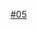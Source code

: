 {{Routemap|title=武汉轨道交通5号线|title-bg={{武汉地铁颜色|5|s}}|title-color=white|inline=<includeonly>1</includeonly>|footnote=*：出站换乘|map=
utENDEa
utINT~~ ~~[[File:China Railways.svg|14px]]'''[[武汉站东广场站|武汉站东广场]]''' {{武汉地铁路线标志|4|blink}}*
\utBHF\~~ ~~'''[[厂前站|厂前]]'''
\utBHF\~~ ~~'''[[武钢站|武钢]]'''
\utBHF\~~ ~~'''[[工人村站|工人村]]'''
uYRDeq\utSTRaq\utABZgr\\~~ ~~ ~~[[工人村车辆段]]
\utBHF\~~ ~~'''[[青宜居站|青宜居]]'''
utBHF~~ ~~'''[[红钢城站|红钢城]]'''
utBHF~~ ~~'''[[和平公园站 (武汉地铁)|和平公园]]'''
utBHF~~ ~~'''[[建设二路站|建设二路]]'''
utBHF~~ ~~'''[[科普公园站|科普公园]]''' 
utBHF~~ ~~'''[[余家头站|余家头]]'''
utBHF~~ ~~'''[[杨园铁四院站|杨园铁四院]]'''
utINT~~ ~~'''[[徐家棚站|徐家棚]]''' {{武汉地铁路线标志|7|blink}} {{武汉地铁路线标志|8|blink}}
utkABZg+1~~ ~~ ~~[[联络线]]前往[[武汉地铁8号线|8号线]]
utBHF~~ ~~'''[[三角路站|三角路]]'''
utBHF~~ ~~'''[[三层楼站|三层楼]]'''
utINT~~ ~~'''[[积玉桥站|积玉桥]]''' {{武汉地铁路线标志|2|blink}}
utBHF~~ ~~'''{{站|昙华林武胜门}}'''
utBHF~~ ~~'''[[司门口黄鹤楼站|司门口黄鹤楼]]'''
utBHF~~ ~~'''[[彭刘杨站|彭刘杨]]'''
utINT~~ ~~'''{{站|复兴路||武汉地铁}}''' {{武汉地铁路线标志|4|blink}}
utBHF~~ ~~'''[[八铺街站|八铺街]]'''
utBHF~~ ~~'''[[烽火村站|烽火村]]'''
uhtSTRe
uhBHF~~ ~~'''[[张家湾站 (武汉地铁)|张家湾]]'''
uhBHF~~ ~~'''[[光霞站|光霞]]''' 
uhBHF~~ ~~'''[[白沙六路站|白沙六路]]'''
uYRDe\uhSTR\~~ ~~ ~~[[青菱停车场]]
uhSTRa\uhSTR\
uhKRWl\uhKRWg+r\
uhBHF~~ ~~'''[[中医药大学站 (武汉地铁)|中医药大学]]'''
uexhBHF~~ ~~'''{{站|科技大学||武汉地铁}}''' 
uexhBHF~~ ~~'''{{站|红霞村}}''' 
uexhENDEe
}}<noinclude>
{{Rdt intro|[[武汉轨道交通5号线]]}}
[[Category:武汉地铁RDT|#05]]
<noinclude>